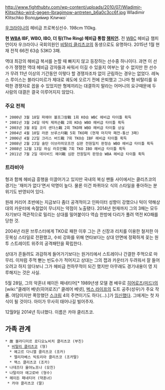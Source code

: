 http://www.fighthubtv.com/wp-content/uploads/2010/07/Wladimir-Klitschko-wird-gegen-Ibragimow-antreten_b6a0c3cc6f.jpg
Wladimir Klitschko
Володи́мир Кличко́

[[우크라이나]]의 헤비급 프로복싱선수. 198cm 110kg. 

'''현 [[WBA]] IBF, WBO, IBO, 더 링(The Ring) 헤비급 통합 [[챔피언]].''' 전 [[WBC]] 헤비급 챔피언이자 우크라이나 국회의원인 [[비탈리 클리츠코]]의 동생으로도 유명하다. 2015년 1월 현재 전적 66전 63승 53KO 3패.

역대 최강의 헤비급 복서를 논할 때 빠지지 않고 등장하는 선수중 하나이다. 과연 이 선수가 쟁쟁한 역대 헤비급 강자들과 싸워서 이길 수 있을지 여부는 알 수 없지만 한 선수가 무려 11년 이상의 기간동안 이렇다 할 경쟁자조차 없이 군림하는 경우는 없었다. 레녹스 루이스는 블라디미르가 제대로 궤도에 오르기 전에 은퇴했고 그나마 형 비탈리를 유력한 경쟁자로 꼽을 수 있었지만 형제끼리는 대결하지 말라는 어머니의 요구때문에 두 사람의 대결은 결국 이루어지지 않았다. 


=== 주요 전적 ===
 * 2000년 3월 18일 파에아 볼프그람戰 1회 KO승 WBC 헤비급 타이틀 획득
 * 2001년 3월 24일 데릭 제퍼슨戰 2회 KO승 WBO 헤비급 타이틀 획득
 * 2003년 3월 8일 코리 샌더스戰 2회 TKO패 WBO 헤비급 타이틀 상실
 * 2004년 4월 10일 라몬 브루스터戰 5회 TKO패 (현재 마지막 패전-통산 3패)
 * 2006년 4월 22일 크리스 버드戰 7회 TKO승 IBF 헤비급 타이틀 획득
 * 2008년 2월 23일 술탄 이브라히모프전 심판 전원일치 판정승 WBO 헤비급 타이틀 획득
 * 2008년 12월 13일 하심 라흐만戰 7회 TKO IBO 헤비급 타이틀 획득
 * 2011년 7월 2일 데이비드 헤이戰 심판 전원일치 판정승 WBA 헤비급 타이틀 획득

=== 트라비아 ===
형과 함께 헤비급 흥행을 이끌어가고 있지만 국내의 복싱 팬들 사이에서는 클리츠코의 경기는 '재미가 없다'면서 악명이 높다. 물론 이건 파퀴아오 식의 스타일을 좋아하는 분위기도 반영되어 있다. 

원래 커리어 초반에는 지금보다 좀더 공격적이고 인파이터 성향이 강했으나 턱이 약해상대의 카운터에 속절없이 무너지는 약점이 노출됐다. 2014년 현재까지 그의 3패는 모두 자기보다 객관적으로 밀리는 상대를 밀어붙이다 역습 한방에 다리가 풀려 역전 KO패를 당한 것.

2004년 라몬 브루스터에게 TKO로 패한 이후 그는 큰 신장과 리치를 이용한 철저한 아웃복싱 스타일로 전환했고, 수비 강화를 위해 연타보다는 상대 안면에 정확하게 꽂는 원투 스트레이트 위주의 공격패턴을 확립한다.

상대가 흔들려도 과감하게 들어가기보다는 원거리에서 스트레이나 간결한 주먹으로 마무리. 이처럼 주먹 뻗는 빈도수가 적어지고 상대는 그의 잽과 카운터가 두려워서 잘 들어오려고 하지 않다보니 그가 헤비급 천하무적이 되긴 했지만 아무래도 경기내용이 영 지루해지는 것은 사실.

5월 28일, 그의 악혼녀 헤이든 패네티어[* 1989년생 모델 겸 배우로 [[히어로즈(미드)]]의[wiki:"클레어 베넷(히어로즈)" 클레어 베넷], [[벅스 라이프]]의 도트 공주(성우)가 주요 작품. 여담이지만 폭망했던 [[스크림]] 4의 주연이기도 하다(...).]가 [[임신]]했다. 그에게는 첫 자식이 될 것이다. 아이가 무사히 태어나길 빌어주자.


12월9일 2014년 득녀했다. 이름은 카야 클리츠코.

== 가족 관계 ==
 * 故 블라디미르 로디오노비치 클리츠코 (부친)
  * [[비탈리 클리츠코]] (형)
   * 예고르 다니엘 클리츠코 (조카)
   * 엘리자베스 빅토리아 클리츠코 (조카딸)
   * 맥스 클리츠코 (조카)
 * 나데즈다 울야노프나 (모친)
 * 나탈리아 에고로바 (형수)
 * 헤이든 패네티어 (약혼녀)
  * 카야 클리츠코 (딸)
